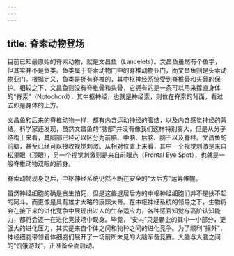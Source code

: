 ```yaml
---
---
---
```

title: 脊索动物登场
---




目前已知最原始的脊索动物，就是文昌鱼（Lancelets）。文昌鱼虽然有个鱼字，但其实并不是鱼类。鱼类属于脊索动物门中的脊椎动物亚门，而文昌鱼则是头索动物亚门。根据定义，鱼类是拥有脊椎的，其中枢神经系统受到脊椎骨和头骨的保护。相较之下，文昌鱼则没有脊椎骨和头骨，它拥有的是一条可以用来撑直身体的“脊索”（Notochord），其中枢神经，也就是神经索，则位在脊索的背面，看过去即是身体的上方。

文昌鱼和后来的脊椎动物一样，都有内含运动神经的腹结，以及内含感觉神经的背结。科学家还发现，虽然文昌鱼的“脑部”并没有像我们这样特别膨大，但是从分子结构上来看，其脑部已经可以区分为前脑、中脑、后脑、脑干以及脊柱。文昌鱼的前脑，甚至已经可以接收视觉刺激。从相对位置上来看，其中一个视觉刺激是来自松果眼（顶眼），另一个视觉刺激则是来自前眼点（Frontal Eye Spot），也就是一般脊椎动物双眼的前身。

脊索动物现身之后，中枢神经系统仍然不断在安全的“大后方”运筹帷幄。

虽然神经细胞的确是贪生怕死，但是这些退居后方的中枢神经细胞们并不是扶不起的阿斗，而更像是具有雄才大略的康熙大帝。在中枢神经系统的领导之下，生物将会在接下来的进化竞争中展现出过人的生存适应力，各种感官知觉与高阶认知能力，都将会逐一在进化竞技场中现身。毕竟，“安内”只是霸业的其中一小部分，更强大的进化压力，其实是来自个体之间和物种之间的进化竞争。为了顺利“攘外”，神经细胞带领着体细胞们展开了一场前所未见的大脑军备竞赛。大脑与大脑之间的“饥饿游戏”，正准备全面启动。